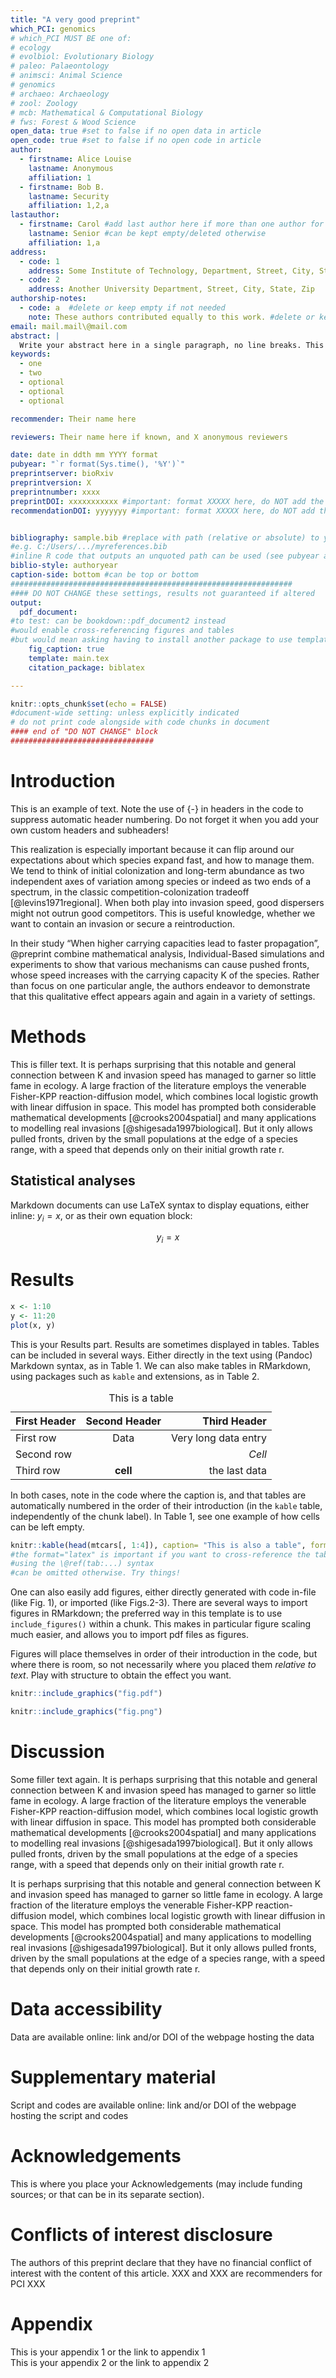 ```yaml
---
title: "A very good preprint"
which_PCI: genomics
# which_PCI MUST BE one of:
# ecology
# evolbiol: Evolutionary Biology
# paleo: Palaeontology
# animsci: Animal Science
# genomics
# archaeo: Archaeology
# zool: Zoology
# mcb: Mathematical & Computational Biology
# fws: Forest & Wood Science
open_data: true #set to false if no open data in article
open_code: true #set to false if no open code in article
author:
  - firstname: Alice Louise
    lastname: Anonymous
    affiliation: 1
  - firstname: Bob B.
    lastname: Security
    affiliation: 1,2,a
lastauthor: 
  - firstname: Carol #add last author here if more than one author for proper styling
    lastname: Senior #can be kept empty/deleted otherwise
    affiliation: 1,a
address:
  - code: 1
    address: Some Institute of Technology, Department, Street, City, State, Zip
  - code: 2
    address: Another University Department, Street, City, State, Zip
authorship-notes:
  - code: a  #delete or keep empty if not needed
    note: These authors contributed equally to this work. #delete or keep empty if not needed
email: mail.mail\@mail.com
abstract: |
  Write your abstract here in a single paragraph, no line breaks. This is the abstract. This is the abstract. This is the abstract. This is the abstract. This is the abstract. This is the abstract. This is the abstract. This is the abstract. This is the abstract. This is the abstract. This is the abstract. This is the abstract. This is the abstract. This is the abstract. This is the abstract. This is the abstract. This is the abstract. This is the abstract. This is the abstract. This is the abstract. This is the abstract. This is the abstract.
keywords:
  - one
  - two
  - optional
  - optional
  - optional

recommender: Their name here  

reviewers: Their name here if known, and X anonymous reviewers

date: date in ddth mm YYYY format
pubyear: "`r format(Sys.time(), '%Y')`"
preprintserver: bioRxiv
preprintversion: X
preprintnumber: xxxx
preprintDOI: xxxxxxxxxxx #important: format XXXXX here, do NOT add the https://doi.org/ here
recommendationDOI: yyyyyyy #important: format XXXXX here, do NOT add the https://doi.org/ here


bibliography: sample.bib #replace with path (relative or absolute) to your own
#e.g. C:/Users/.../myreferences.bib
#inline R code that outputs an unquoted path can be used (see pubyear above for how to include r code in YAML header)
biblio-style: authoryear
caption-side: bottom #can be top or bottom
###############################################################
#### DO NOT CHANGE these settings, results not guaranteed if altered
output:  
  pdf_document:
#to test: can be bookdown::pdf_document2 instead
#would enable cross-referencing figures and tables
#but would mean asking having to install another package to use template
    fig_caption: true
    template: main.tex
    citation_package: biblatex

---
```

```r
knitr::opts_chunk$set(echo = FALSE)
#document-wide setting: unless explicitly indicated
# do not print code alongside with code chunks in document
#### end of "DO NOT CHANGE" block
################################
```
<!--to do: set it so figures and tables are blocked on the right side and if too large expand on the left side of the writing column-->
<!--also set it that width is defined in % of the total page, not the writing column? % of writing column but can go >100% works too-->
# Introduction {-}

This is an example of text. Note the use of {-} in headers in the code to suppress automatic header numbering. Do not forget it when you add your own custom headers and subheaders!

This realization is especially important because it can flip around our expectations about which species expand fast, and how to manage them. We tend to think of initial colonization and long-term abundance as two independent axes of variation among species or indeed as two ends of a spectrum, in the classic competition-colonization tradeoff [@levins1971regional]. When both play into invasion speed, good dispersers might not outrun good competitors. This is useful knowledge, whether we want to contain an invasion or secure a reintroduction.

In their study "When higher carrying capacities lead to faster propagation", @preprint combine mathematical analysis, Individual-Based simulations and experiments to show that various mechanisms can cause pushed fronts, whose speed increases with the carrying capacity K of the species. Rather than focus on one particular angle, the authors endeavor to demonstrate that this qualitative effect appears again and again in a variety of settings.

# Methods {-}

This is filler text. It is perhaps surprising that this notable and general connection between K and invasion speed has managed to garner so little fame in ecology. A large fraction of the literature employs the venerable Fisher-KPP reaction-diffusion model, which combines local logistic growth with linear diffusion in space. This model has prompted both considerable mathematical developments [@crooks2004spatial] and many applications to modelling real invasions [@shigesada1997biological]. But it only allows pulled fronts, driven by the small populations at the edge of a species range, with a speed that depends only on their initial growth rate r.

## Statistical analyses {-}

Markdown documents can use LaTeX syntax to display equations, either inline: $y_{i} = x$, or as their own equation block:

$$y_{i} = x$$

# Results {-}

```r
x <- 1:10
y <- 11:20
plot(x, y)
```

This is your Results part. Results are sometimes displayed in tables. Tables can be included in several ways. Either directly in the text using (Pandoc) Markdown syntax, as in Table 1. We can also make tables in RMarkdown, using packages such as `kable` and extensions, as in Table 2.

| First Header  | Second Header | Third Header         |
| :------------ | :-----------: | -------------------: |
| First row     | Data          | Very long data entry |
| Second row    |               | *Cell*               |
| Third row     | **cell**      | the last data        | 

Table: This is a table


In both cases, note in the code where the caption is, and that tables are automatically numbered in the order of their introduction (in the `kable` table, independently of the chunk label). In Table 1, see one example of how cells can be left empty. 

```r
knitr::kable(head(mtcars[, 1:4]), caption= "This is also a table", format="latex")
#the format="latex" is important if you want to cross-reference the table
#using the \@ref(tab:...) syntax
#can be omitted otherwise. Try things!
```


One can also easily add figures, either directly generated with code in-file (like Fig. 1), or imported (like Figs.2-3). There are several ways to import figures in RMarkdown; the preferred way in this template is to use `include_figures()` within a chunk. This makes in particular figure scaling much easier, and allows you to import pdf files as figures.

Figures will place themselves in order of their introduction in the code, but where there is room, so not necessarily where you placed them *relative to text*. Play with structure to obtain the effect you want.


```r
knitr::include_graphics("fig.pdf")
```


```r
knitr::include_graphics("fig.png")
```

# Discussion {-}

Some filler text again. It is perhaps surprising that this notable and general connection between K and invasion speed has managed to garner so little fame in ecology. A large fraction of the literature employs the venerable Fisher-KPP reaction-diffusion model, which combines local logistic growth with linear diffusion in space. This model has prompted both considerable mathematical developments [@crooks2004spatial] and many applications to modelling real invasions [@shigesada1997biological]. But it only allows pulled fronts, driven by the small populations at the edge of a species range, with a speed that depends only on their initial growth rate r.

It is perhaps surprising that this notable and general connection between K and invasion speed has managed to garner so little fame in ecology. A large fraction of the literature employs the venerable Fisher-KPP reaction-diffusion model, which combines local logistic growth with linear diffusion in space. This model has prompted both considerable mathematical developments [@crooks2004spatial] and many applications to modelling real invasions [@shigesada1997biological]. But it only allows pulled fronts, driven by the small populations at the edge of a species range, with a speed that depends only on their initial growth rate r.

# Data accessibility {-}

Data are available online: link and/or DOI of the webpage hosting the data

# Supplementary material {-}

Script and codes are available online: link and/or DOI of the webpage hosting the script and codes

# Acknowledgements {-}

This is where you place your Acknowledgements (may include funding sources; or that can be in its separate section).

# Conflicts of interest disclosure {-}

The authors of this preprint declare that they have no financial conflict of interest with the content of this article. XXX and XXX are recommenders for PCI XXX


<!--a little bit of LaTeX verbatim to place the references here, before the (potential) appendices:-->
\printbibliography[notcategory=ignore]

<!--delete or comment out everything after this if you do not use appendices-->
# Appendix {-}

This is your appendix 1 or the link to appendix 1  
This is your appendix 2 or the link to appendix 2
